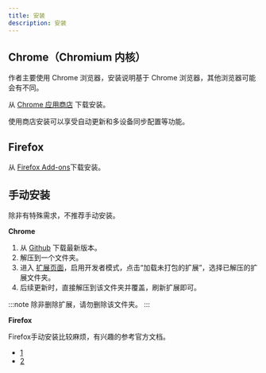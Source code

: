 ```yaml
---
title: 安装
description: 安装
---
```


## Chrome（Chromium 内核）

作者主要使用 Chrome 浏览器，安装说明基于 Chrome 浏览器，其他浏览器可能会有不同。

从 [Chrome 应用商店](https://chromewebstore.google.com/detail/danmaku-anywhere/jnflbkkmffognjjhibkjnomjedogmdpo?hl=zh) 下载安装。

使用商店安装可以享受自动更新和多设备同步配置等功能。

## Firefox

从 [Firefox Add-ons](https://addons.mozilla.org/zh-CN/firefox/addon/danmaku-anywhere/)下载安装。

## 手动安装

除非有特殊需求，不推荐手动安装。

**Chrome**
1. 从 [Github](https://github.com/Mr-Quin/danmaku-anywhere/releases/latest) 下载最新版本。
2. 解压到一个文件夹。
3. 进入 [扩展页面](chrome://extensions/)，启用开发者模式，点击“加载未打包的扩展”，选择已解压的扩展文件夹。
4. 后续更新时，直接解压到该文件夹并覆盖，刷新扩展即可。

:::note
除非删除扩展，请勿删除该文件夹。
:::

**Firefox**

Firefox手动安装比较麻烦，有兴趣的参考官方文档。
- [1](https://extensionworkshop.com/documentation/develop/temporary-installation-in-firefox/)
- [2](https://extensionworkshop.com/documentation/publish/signing-and-distribution-overview/)

